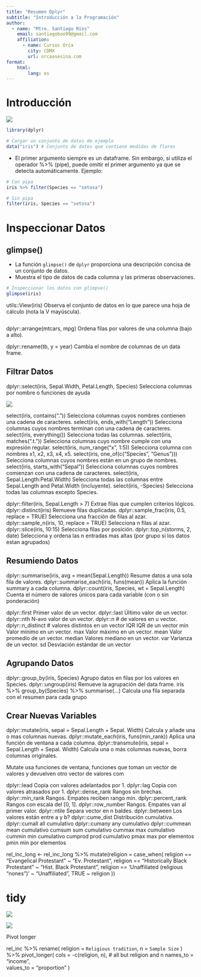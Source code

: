 ```yaml
---
title: "Resumen Dplyr"
subtitle: "Introducción a la Programación"
author:
  - name: "Mtro. Santiago Ríos"
    email: santiagoboo99@gmail.com
    affiliation: 
      - name: Cursos Orca
        city: CDMX
        url: orcaasesina.com
format: 
    html: 
        lang: es
---
```



# Introducción


![](https://datasciencebox.org/course-materials/_slides/u2-d06-grammar-wrangle/img/dplyr-part-of-tidyverse.png)

```r
library(dplyr)

# Cargar un conjunto de datos de ejemplo
data("iris") # Conjunto de datos que contiene medidas de flores
```


- El primer argumento siempre es un dataframe. Sin embargo, si utiliza el operador %>% (pipe), puede omitir el primer argumento ya que se detecta automáticamente. Ejemplo:

```r

# Con pipa
iris %>% filter(Species == "setosa") 

# Sin pipa
filter(iris, Species == "setosa") 


```

# Inspeccionar Datos

## glimpse()
- La función `glimpse()` de `dplyr` proporciona una descripción concisa de un conjunto de datos.
- Muestra el tipo de datos de cada columna y las primeras observaciones.

```r

# Inspeccionar los datos con glimpse()
glimpse(iris)

```

utils::View(iris)
Observa el conjunto de datos en lo que parece una hoja
de cálculo (nota la V mayúscula).

```r


```

dplyr::arrange(mtcars, mpg)
Ordena filas por valores de una
columna (bajo a alto).

dplyr::rename(tb, y = year)
Cambia el nombre de columnas de
un data frame.


## Filtrar Datos
dplyr::select(iris, Sepal.Width, Petal.Length, Species)
Selecciona columnas por nombre o funciones de ayuda

![](https://paocorrales.github.io/deExcelaR/img/dplyr-select.png)

select(iris, contains("."))
Selecciona columnas cuyos nombres contienen una cadena de caracteres.
select(iris, ends_with("Length"))
Selecciona columnas cuyos nombres terminan con una cadena de caracteres.
select(iris, everything())
Selecciona todas las columnas.
select(iris, matches(".t."))
Selecciona columnas cuyo nombre cumple con una expresión regular.
select(iris, num_range("x", 1:5))
Selecciona columna con nombres x1, x2, x3, x4, x5.
select(iris, one_of(c("Species", "Genus")))
Selecciona columnas cuyos nombres están en un grupo de nombres.
select(iris, starts_with("Sepal"))
Selecciona columnas cuyos nombres comienzan con una cadena de caracteres.
select(iris, Sepal.Length:Petal.Width)
Selecciona todas las columnas entre Sepal.Length and Petal.Width (incluyente).
select(iris, -Species)
Selecciona todas las columnas excepto Species.

dplyr::filter(iris, Sepal.Length > 7)
Extrae filas que cumplen criterios lógicos.
dplyr::distinct(iris)
Remueve filas duplicadas.
dplyr::sample_frac(iris, 0.5, replace = TRUE)
Selecciona una fracción de filas al azar.
dplyr::sample_n(iris, 10, replace = TRUE)
Selecciona n filas al azar.
dplyr::slice(iris, 10:15)
Selecciona filas por posición.
dplyr::top_n(storms, 2, date)
Selecciona y ordena las n entradas mas altas (por grupo si los
datos estan agrupados)

## Resumiendo Datos

dplyr::summarise(iris, avg = mean(Sepal.Length))
Resume datos a una sola fila de valores.
dplyr::summarise_each(iris, funs(mean))
Aplica la función summary a cada columna.
dplyr::count(iris, Species, wt = Sepal.Length)
Cuenta el número de valores únicos para cada variable
(con o sin ponderación)

dplyr::first
Primer valor de un vector.
dplyr::last
Último valor de un vector.
dplyr::nth
N-avo valor de un vector.
dplyr::n
# de valores en u vector.
dplyr::n_distinct
# valores distintos en un
vector
IQR
IQR de un vector
min
Valor mínimo en un vector.
max
Valor máximo en un vector.
mean
Valor promedio de un vector.
median
Valores mediano en un
vector.
var
Varianza de un vector.
sd
Desviación estándar de un
vector

## Agrupando Datos

dplyr::group_by(iris, Species)
Agrupo datos en filas por los valores en Species.
dplyr::ungroup(iris)
Remueve la agrupación del data frame.
iris %>% group_by(Species) %>% summarise(…)
Calcula una fila separada con el resumen para cada grupo

## Crear Nuevas Variables

dplyr::mutate(iris, sepal = Sepal.Length + Sepal. Width)
Calcula y añade una o mas columnas nuevas.
dplyr::mutate_each(iris, funs(min_rank))
Aplica una función de ventana a cada columna.
dplyr::transmute(iris, sepal = Sepal.Length + Sepal. Width)
Calcula una o más columnas nuevas, borra columnas
originales.

Mutate usa funciones de ventana, funciones que toman un
vector de valores y devuelven otro vector de valores com

dplyr::lead
Copia con valores adelantados por
1.
dplyr::lag
Copia con valores atrasados por 1.
dplyr::dense_rank
Rangos sin brechas.
dplyr::min_rank
Rangos. Empates reciben rango min.
dplyr::percent_rank
Rangos con escala del [0, 1].
dplyr::row_number
Rangos. Empates van al primer
valor.
dplyr::ntile
Separa vector en n baldes.
dplyr::between
Los valores están entre a y b?
dplyr::cume_dist
Distribución cumulativa.
dplyr::cumall
all cumulativo
dplyr::cumany
any cumulativo
dplyr::cummean
mean cumulativo
cumsum
sum cumulativo
cummax
max cumulativo
cummin
min cumulativo
cumprod
prod cumulativo
pmax
max por elementos
pmin
min por elementos


rel_inc_long <- rel_inc_long %>%
  mutate(religion = case_when(
    religion == "Evangelical Protestant"           ~ "Ev. Protestant",
    religion == "Historically Black Protestant"    ~ "Hist. Black Protestant",
    religion == 'Unaffiliated (religious "nones")' ~ "Unaffiliated",
    TRUE                                           ~ religion
  ))


# tidy

![](https://datasciencebox.org/course-materials/_slides/u2-d09-tidying/img/tidyr-part-of-tidyverse.png)


![](https://datasciencebox.org/course-materials/_slides/u2-d09-tidying/img/tidyr-longer-wider.gif)



Pivot longer

rel_inc %>%
  rename(
    religion = `Religious tradition`,
    n = `Sample Size`
  ) %>%
  pivot_longer( 
    cols = -c(religion, n),   # all but religion and n 
    names_to = "income",  
    values_to = "proportion" 
  )